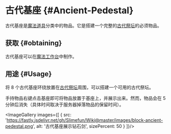 
# 古代基座 {#Ancient-Pedestal}

古代基座是[魔法道具](/Magical-Gadgets)分类中的物品。它是搭建一个完整的[古代祭坛](/Ancient-Altar)的必须物品。

## 获取 {#obtaining}

古代基座可以在[魔法工作台](/Magic-Workbench)中制作。

## 用途 {#Usage}

将 8 个古代基座环绕放置在[古代祭坛](/Ancient-Altar)周围，可以搭建一个可用的古代祭坛。

手持物品右键点击基座即可将物品放置于基座上，并展示出来。然而，物品会在 5 分钟后消失（具体时间取决于服务器掉落物品的保留时间）。

<ImageGallery images={[
  {
    src: 'https://fastly.jsdelivr.net/gh/Slimefun/Wiki@master/images/block-ancient-pedestal.png',
    alt: '古代基座展示钻石剑',
    sizePercent: 50
  }
]}/>

